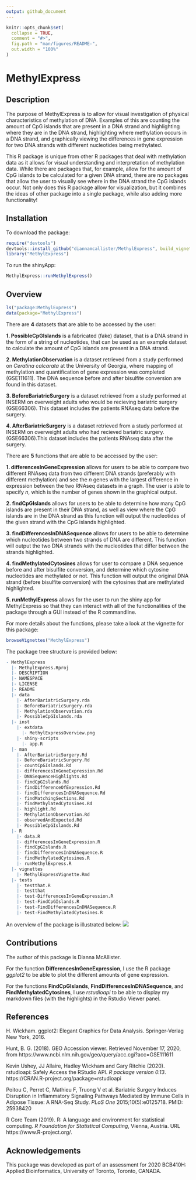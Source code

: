 ```yaml
---
output: github_document
---
```


<!-- README.md is generated from README.Rmd. Please edit that file -->

```r
knitr::opts_chunk$set(
  collapse = TRUE,
  comment = "#>",
  fig.path = "man/figures/README-",
  out.width = "100%"
)
```

# MethylExpress

<!-- badges: start -->
<!-- badges: end -->

## Description

The purpose of MethylExpress is to allow for visual investigation of physical
characteristics of methylation of DNA. Examples of this are counting the
amount of CpG islands that are present in a DNA strand and highlighting where
they are in the DNA strand, highlighting where methylation occurs in a DNA
strand, and graphically viewing the differences in gene expression for two
DNA strands with different nucleotides being methylated.

This R package is unique from other R packages that deal with methylation data
as it allows for visual understanding and interpretation of methylation data.
While there are packages that, for example, allow for the amount of CpG islands
to be calculated for a given DNA strand, there are no packages that allow the
user to visually see where in the DNA strand the CpG islands occur. Not only
does this R package allow for visualization, but it combines the ideas of other
package into a single package, while also adding more functionality!


## Installation

To download the package:
```r
require("devtools")
devtools::install_github("diannamcallister/MethylExpress", build_vignettes = TRUE)
library("MethylExpress")
```

To run the shinyApp:
```r
MethylExpress::runMethylExpress()
```

## Overview

```r
ls("package:MethylExpress")
data(package="MethylExpress")
```

There are **4** datasets that are able to be accessed by the user:

**1. PossibleCpGIslands** is a fabricated (fake) dataset, that is a DNA strand
in the form of a string of nucleotides, that can be used as an example dataset
to calculate the amount of CpG islands are present in a DNA strand.

**2. MethylationObservation** is a dataset retrieved from a study performed
on *Ceratina calcarata* at the University of Georgia, where mapping of 
methylation and quantification of gene expression was completed (GSE111611). 
The DNA sequence before and after bisulfite conversion are found in this 
dataset.

**3. BeforeBariatricSurgery** is a dataset retrieved from a study performed
at INSERM on overweight adults who would be recieving bariatric surgery 
(GSE66306). This dataset includes the patients RNAseq data before the surgery.

**4. AfterBariatricSurgery** is a dataset retrieved from a study performed
at INSERM on overweight adults who had recieved bariatric surgery. 
(GSE66306).This dataset includes the patients RNAseq data after the surgery.


There are **5** functions that are able to be accessed by the user:

**1. differencesInGeneExpression** allows for users to be able to compare two
different RNAseq data from two different DNA strands (preferably with 
different methylation) and see the *n* genes with the largest difference in 
expression between the two RNAseq datasets in a graph. The user is able to 
specify *n*, which is the number of genes shown in the graphical output.

**2. findCpGIslands** allows for users to be able to determine how many CpG
islands are present in their DNA strand, as well as view where the CpG islands
are in the DNA strand as this function will output the nucleotides of the
given strand with the CpG islands highlighted.

**3. findDifferencesInDNASequence** allows for users to be able to determine
which nucleotides between two strands of DNA are different. This function will
output the two DNA strands with the nucleotides that differ between the strands
highlighted.

**4. findMethylatedCytosines** allows for user to compare a DNA sequence before
and after bisulfite conversion, and determine which cytosine nucleotides are
methylated or not. This function will output the original DNA strand (before
bisulfite conversion) with the cytosines that are methylated highlighted.

**5. runMethylExpress** allows for the user to run the shiny app for MethylExpress
so that they can interact with all of the functionalities of the package
through a GUI instead of the R commandline.

For more details about the functions, please take a look at the vignette for
this package:

```r
browseVignettes("MethylExpress")
```

The package tree structure is provided below:

``` r
- MethylExpress
  |- MethylExpress.Rproj
  |- DESCRIPTION
  |- NAMESPACE
  |- LICENSE
  |- README
  |- data
    |- AfterBariatricSurgery.rda
    |- BeforeBariatricSurgery.rda
    |- MethylationObservation.rda
    |- PossibleCpGIslands.rda
  |- inst
    |- extdata
      |- MethylExpressOverview.png
    |- shiny-scripts
      |- app.R
  |- man
    |- AfterBariatricSurgery.Rd
    |- BeforeBariatricSurgery.Rd
    |- countCpGIslands.Rd
    |- differencesInGeneExpression.Rd
    |- DNASequenceHighlights.Rd
    |- findCpGIslands.Rd
    |- findDifferenceOfExpression.Rd
    |- findDifferencesInDNASequence.Rd
    |- findMatchingSections.Rd
    |- findMethylatedCytosines.Rd
    |- highlight.Rd
    |- MethylationObservation.Rd
    |- observedAndExpected.Rd
    |- PossibleCpGIslands.Rd
  |- R
    |- data.R
    |- differencesInGeneExpression.R
    |- findCpGIslands.R
    |- findDifferencesInDNASequence.R
    |- findMethylatedCytosines.R
    |- runMethylExpress.R
  |- vignettes
    |- MethylExpressVignette.Rmd
  |- tests
    |- testthat.R
    |- testthat
    |- test-DifferencesInGeneExpression.R
    |- test-FindCpGIslands.R
    |- test-FindDifferencesInDNASequence.R
    |- test-FindMethylatedCytosines.R
```

An overview of the package is illustrated below:
![](./inst/extdata/MethylExpressOverview.png)

## Contributions
The author of this package is Dianna McAllister.

For the function **DifferencesInGeneExpression**, I use the R package 
*ggplot2* to be able to plot the different amounts of gene expression.

For the functions **FindCpGIslands**, **FindDifferencesInDNASequence**, and
**FindMethylatedCytosines**, I use *rstudioapi* to be able to display my
markdown files (with the highlights) in the Rstudio Viewer panel.


## References
H. Wickham. ggplot2: Elegant Graphics for Data Analysis. Springer-Verlag New York, 2016.

Hunt, B. G. (2018). GEO Accession viewer. Retrieved November 17, 2020, from https://www.ncbi.nlm.nih.gov/geo/query/acc.cgi?acc=GSE111611

Kevin Ushey, JJ Allaire, Hadley Wickham and Gary Ritchie (2020). rstudioapi: Safely Access the RStudio API. *R package version 0.13*. https://CRAN.R-project.org/package=rstudioapi

Poitou C, Perret C, Mathieu F, Truong V et al. Bariatric Surgery Induces Disruption in Inflammatory Signaling Pathways Mediated by Immune Cells in Adipose Tissue: A RNA-Seq Study. *PLoS One* 2015;10(5):e0125718. PMID: 25938420

R Core Team (2019). R: A language and environment for statistical computing. *R Foundation for Statistical Computing*, Vienna, Austria. URL https://www.R-project.org/.

## Acknowledgements
This package was developed as part of an assessment for 2020 BCB410H: Applied
Bioinformatics, University of Toronto, Toronto, CANADA.

